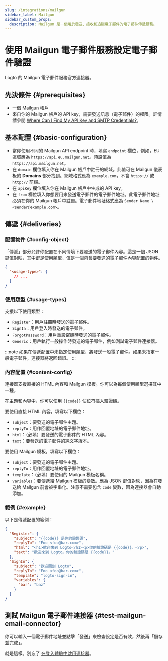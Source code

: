 ```yaml
---
slug: /integrations/mailgun
sidebar_label: Mailgun
sidebar_custom_props:
  description: Mailgun 是一個用於發送、接收和追蹤電子郵件的電子郵件傳遞服務。
---
```



# 使用 Mailgun 電子郵件服務設定電子郵件驗證

Logto 的 Mailgun 電子郵件服務官方連接器。

<GuideTip />

## 先決條件 \{#prerequisites}

- 一個 [Mailgun](https://www.mailgun.com/) 帳戶
- 來自你的 Mailgun 帳戶的 API key，需要發送訊息（電子郵件）的權限。詳情請參閱 [Where Can I Find My API Key and SMTP Credentials?](https://help.mailgun.com/hc/en-us/articles/203380100-Where-Can-I-Find-My-API-Key-and-SMTP-Credentials-)。

## 基本配置 \{#basic-configuration}

- 當你使用不同的 Mailgun API endpoint 時，填寫 `endpoint` 欄位，例如，EU 區域應為 `https://api.eu.mailgun.net`。預設值為 `https://api.mailgun.net`。
- 在 `domain` 欄位填入你在 Mailgun 帳戶中註冊的網域。此值可在 Mailgun 儀表板的 **Domains** 部分找到。網域格式應為 `example.com`，不含 `https://` 或 `http://` 前綴。
- 在 `apiKey` 欄位填入你在 Mailgun 帳戶中生成的 API key。
- 在 `from` 欄位填入你想要用來發送電子郵件的電子郵件地址。此電子郵件地址必須在你的 Mailgun 帳戶中註冊。電子郵件地址格式應為 `Sender Name \<sender@example.com>`。

## 傳遞 \{#deliveries}

### 配置物件 \{#config-object}

「傳遞」部分允許你配置在不同情境下要發送的電子郵件內容。這是一個 JSON 鍵值對映，其中鍵是使用類型，值是一個包含要發送的電子郵件內容配置的物件。

```json
{
  "<usage-type>": {
    // ...
  }
}
```

### 使用類型 \{#usage-types}

支援以下使用類型：

- `Register`：用戶註冊時發送的電子郵件。
- `SignIn`：用戶登入時發送的電子郵件。
- `ForgotPassword`：用戶重設密碼時發送的電子郵件。
- `Generic`：用戶執行一般操作時發送的電子郵件，例如測試電子郵件連接器。

:::note
如果在傳遞配置中未指定使用類型，將發送一般電子郵件。如果未指定一般電子郵件，連接器將返回錯誤。
:::

### 內容配置 \{#content-config}

連接器支援直接的 HTML 內容和 Mailgun 模板。你可以為每個使用類型選擇其中一種。

在主題和內容中，你可以使用 `{{code}}` 佔位符插入驗證碼。

要使用直接 HTML 內容，填寫以下欄位：

- `subject`：要發送的電子郵件主題。
- `replyTo`：用作回覆地址的電子郵件地址。
- `html`：（必填）要發送的電子郵件的 HTML 內容。
- `text`：要發送的電子郵件的純文字版本。

要使用 Mailgun 模板，填寫以下欄位：

- `subject`：要發送的電子郵件主題。
- `replyTo`：用作回覆地址的電子郵件地址。
- `template`：（必填）要使用的 Mailgun 模板名稱。
- `variables`：要傳遞給 Mailgun 模板的變數。應為 JSON 鍵值對映，因為在發送給 Mailgun 前會被字串化。注意不需要包含 `code` 變數，因為連接器會自動添加。

### 範例 \{#example}

以下是傳遞配置的範例：

```json
{
  "Register": {
    "subject": "{{code}} 是你的驗證碼",
    "replyTo": "Foo <foo@bar.com>",
    "html": "<h1>歡迎來到 Logto</h1><p>你的驗證碼是 {{code}}。</p>",
    "text": "歡迎來到 Logto。你的驗證碼是 {{code}}。"
  },
  "SignIn": {
    "subject": "歡迎回到 Logto",
    "replyTo": "Foo <foo@bar.com>",
    "template": "logto-sign-in",
    "variables": {
      "bar": "baz"
    }
  }
}
```

## 測試 Mailgun 電子郵件連接器 \{#test-mailgun-email-connector}

你可以輸入一個電子郵件地址並點擊「發送」來檢查設定是否有效，然後再「儲存並完成」。

就是這樣。別忘了 [在登入體驗中啟用連接器](/connectors/email-connectors/#enable-email-sign-up-or-sign-in)。
